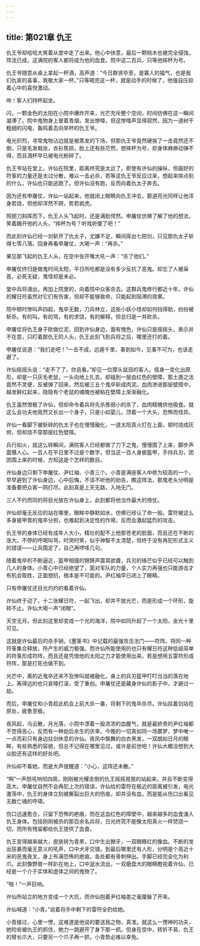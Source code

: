 ```yaml
---
---
---
```

title: 第021章 仇王
---





仇王爷却哈哈大笑着从堂中走了出来。他心中快意，最后一颗桃木也被完全侵蚀，阵法已成，这满院的客人都将成为他的血食。院中这二百兵，只等他摔杯为号。

仇王爷随意从桌上拿起一杯酒，高声道：“今日群贤毕至，是寡人的福气，也是我们仇家的喜事，我敬大家一杯。”只等喝完这一杯，就是动手的时候了，他强自压抑着心中的喜悦激动。

哗！客人们持杯起坐。

闪，一颗金色的太阳在小院中爆炸开来，光芒充斥整个空间，时间仿佛在这一瞬间凝滞了。院中鬼物身上冒着青烟，发出惨嚎，但这惨嚎声显得寂然，因为一道树干粗细的闪电，轰鸣着击向举杯的仇王爷。

电光炽烈，寻常鬼物沾边就是被蒸发的下场，但那仇王爷竟然硬挨了一击竟然还不倒，只是毛发戟张，衣衫焦损，脸上还有些茫然，想摔杯为号，却身体麻痹动弹不得，而且酒杯早已被电光粉碎了。

仇王爷站在堂上，许仙在院里，距离终究是太远了，即使有许仙的操纵，但画好的符箓的力量还是太过分散，难以一击必杀，若等这仇王爷反应过来，想起来摔点别的什么，许仙也只能逃跑了。但许仙没有跑，反而向着仇太子奔去。

因为还有申屠仗，许仙一站起来，他就闭上眼睛向仇王冲去，那道亮光同样让他浑身若烧，但他却浑然不顾，势若疯虎。

照胆刀斜挥而下，仇王人头飞起时，还是满脸愕然。申屠仗仿佛了解了他的想法，笑着踢开他的人头，“摔杯为号？听戏听傻了吧！”

而此刻许仙已经一剑斩开了仇太子，尤嫌不足，瞬间挥出七把剑，只见那仇太子斩得七零八落。回身再看申屠仗，大喝一声：“再杀。”

果见那飞起的仇王人头，在空中张开嘴大吼一声：“杀了他们。”

申屠仗终归是做鬼时间太短，平日所吃都是没有多少反抗了恶鬼。却忘了人被枭首，必死无疑，鬼怪却是未必。

堂中兵将涌出，再加上院里的，向着院中众客杀去。这群兵鬼修行都近十年，许仙的耀日符虽然对它们有伤害，但却不能够致命，只能起到阻滞的效果。

院中顿时惨叫声四起，鬼卒无数，刀兵林立，这些小妖小怪却如何挡得助，纷纷被斩杀。有的叫，有的骂，有的求饶，有的解释，但总归是一并砍杀。

申屠仗将仇王身子砍做烂泥，回到许仙身边，面有愧色，许仙只是摇摇头，表示并不在意，只盯着那仇王的人头，仇王此刻飞到兵将之后，哪里还打的着。

申屠仗说道：“我们走吧！”一击不成，远遁千里，事到如今，见事不可为，也该走避了。

许仙摇摇头说：“走不了了，你且看。”却见一位獐头鼠目的客人，摇身一变化出原形，却是一只灰毛老鼠，一头向地上扎去，却碰到一层血红色的壁障，那土遁之法竟然不灵便，反被弹了回来，然后被三五个鬼卒斩成肉泥。血肉渗进那层壁障中，越发鲜红起来，隐隐有个老鼠的魂魄也被粘在壁障上渐渐融化。

仇王虽然恨极了许仙，但却命令着兵将先杀拣弱小的杀了，血肉精魄供他吸食。就这么会功夫他竟然又长出一个身子，只是小如婴儿，顶着一个大头，恐怖而怪异。

许仙一看脚下被斩碎的仇太子也在慢慢融化，一道太阳真火打在上面，顿时烧成灰烬，但却烧不穿那层红色壁障。

兵行如火，就这么转瞬间，满院客人已经都做了刀下之鬼，慢慢围了上来，脚步声震慑人心。一百人在平日里不过是个数字，但当这一百人身披盔甲，手持兵刃，团团围上来的时候，方知这是个怎样的数目。

许仙身边只剩下申屠仗、尹红袖、小青三个。小青是满座客人中修为较高的一个，早早避到了许仙身边，心中后悔，不该不听他的劝告，瞧这阵法，那鬼老头分明是准备要把众客一网打尽。此刻真是上天无路，入地无门。

三人不约而同的将目光放在许仙身上，此刻都将他当作最大的倚仗。

许仙却毫无反应的站在哪里，眼眸中静默如水，仿佛已经认了命一般。雷符被这么多身披甲胄的鬼卒分担，也难起到决定性的作用，反而会激起猛烈的攻击。

仇王爷的身体已经有成年人大小，精壮的配不上他那苍老的脸面，而且还在不断的涨大。不停的呼喝叫骂，时哭时笑，似乎神智不太清楚，但终于没有再犯形式主义的错误——让兵围定了，自己再啰嗦几句。

随着鬼卒的不断逼近，盔甲相撞的锵锵声震耳欲聋，兵刃的锋芒似乎已经可以触到几人的身体。小青心中已经绝望了，面对军队的力量，个人实力再强也只能游击才有机会取胜，正面想抗，根本是不可能的。尹红袖早已闭上了眼睛。

只有申屠仗还目光灼灼的看着许仙。

许仙终于动了，十二张耀日符，一起飞出，却并不放光芒，而是形成一个环形，旋转不止。许仙大喝一声“闭眼”。

天空无月，但此刻这里却变成一个光的海洋，院中如同升起了一个太阳，金光十里可见。

这就是许仙最后的杀手锏，《墨箓书》中记载的最强攻击法门——符阵。将同一种符箓集合释放，所产生的威力极强。而许仙所能使用的也只有耀日符这种低级简单的符箓形成符阵，而且还是凭借他的太阳之力才能使用出来。若是想用五雷符形成符阵，那是打死也做不到。

光芒中，离的近鬼卒还来不及惨叫就被融化，身上的兵刃盔甲叮叮当当的落在地上。离得远的也只哀嚎打滚，受了重创。申屠仗还是藏身许仙的影子中，才避过一劫。

而后，申屠仗和小青趁此机会上前大杀一番，将剩下的鬼卒杀尽。许仙拄着剑站在原处，疲惫至极。

夜风起，乌云散，月光落，小院中漂着一股浓浓的血腥气，就是最娇贵的尹红袖都不觉得恶心，反而有一种劫后余生的庆幸。今晚的一切真如同一场噩梦，梦中唯一一点亮彩只有身边拄剑休息的许仙。夜风中飘舞的白衣黑发，一双朗如日月的眼眸，有些熟悉的容貌，但总不记得在哪里见过，或许是前世吧！许仙大概没想到大众脸还有这样的好处吧。

许仙却不看她，而是大声提醒道：“小心，这阵还未散。”

“啊”一声怒吼响彻四周，刚刚被光耀击倒的仇王摇摇晃晃的站起来，并且不断变得高大。申屠仗自然不会再犯上次的错误，许仙给的雷符在极近的距离被引发，电光激荡中，仇王的身体立刻被撕裂出巨大的伤痕，却并没有血，而是能从伤口出看见无数亡魂的呼啸。

伤口迅速愈合，只留下恐怖的疤痕，而在这血红色的障壁中，越来越多的血食涌入仇王身体。包括刚刚被杀的那百余名兵将，日光终究不能像太阳真火一样焚烧一切，而所有残留都给仇王提供了血食。

仇王变得越来越大，皮肤转为青黑，口中生出獠牙，一双眼睛红的像血。不断的发出狂暴而毫无意义的吼声，口中犬牙交错。到最后哪里还有人形，分明是个高近十米的恶鬼夜叉，身上布满恐怖的疤痕，各处都有骨刺伸出。手脚已经完全化为利爪。此刻像野兽一样趴在地上，口中涎水流出，一双磨盘大的眼睛瞪视着许仙，已经是一个介于实体和虚体之间的鬼物了。

“啪！”一声巨响。

许仙所站立的地方变成一个大坑，而许仙抱着尹红袖差之毫厘躲了开来。

许仙喊道：“小青。”说着将手中剩下的雷符全扔给她。

小青接过，心里一愣，这难道是他说的要送我之物，真准。就这么一愣神的功夫，她险些被仇王的抓住，勉力一跳避开了身下那一抓。但身在空中，转折不易，仇王的臂长爪大，只要另一个爪子再一抓，小青势必难以幸免。